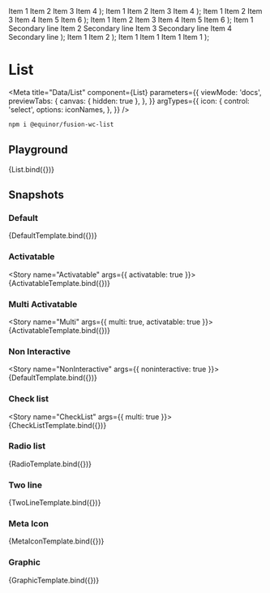 


  <ListContainer>
    <fwc-list {...props}>
      <fwc-list-item>Item 1</fwc-list-item>
      <fwc-list-item>Item 2</fwc-list-item>
      <fwc-list-item>Item 3</fwc-list-item>
      <fwc-list-item>Item 4</fwc-list-item>
    </fwc-list>
  </ListContainer>
);

  <ListContainer>
    <fwc-list {...props}>
      <fwc-list-item>Item 1</fwc-list-item>
      <fwc-list-item selected activated>
        Item 2
      </fwc-list-item>
      <fwc-list-item>Item 3</fwc-list-item>
      <fwc-list-item>Item 4</fwc-list-item>
    </fwc-list>
  </ListContainer>
);

  <ListContainer>
    <fwc-list {...props}>
      <fwc-check-list-item selected>Item 1</fwc-check-list-item>
      <fwc-check-list-item>Item 2</fwc-check-list-item>
      <fwc-check-list-item disabled>Item 3</fwc-check-list-item>
      <fwc-divider variant="list"></fwc-divider>
      <fwc-check-list-item selected left>
        Item 4
      </fwc-check-list-item>
      <fwc-check-list-item left>Item 5</fwc-check-list-item>
      <fwc-check-list-item left disabled>
        Item 6
      </fwc-check-list-item>
    </fwc-list>
  </ListContainer>
);

  <ListContainer>
    <fwc-list {...props}>
      <fwc-radio-list-item group="a" selected>
        Item 1
      </fwc-radio-list-item>
      <fwc-radio-list-item group="a">Item 2</fwc-radio-list-item>
      <fwc-radio-list-item group="a" disabled>
        Item 3
      </fwc-radio-list-item>
      <fwc-divider variant="list"></fwc-divider>
      <fwc-radio-list-item group="b" selected left>
        Item 4
      </fwc-radio-list-item>
      <fwc-radio-list-item group="b" left>
        Item 5
      </fwc-radio-list-item>
      <fwc-radio-list-item group="b" left disabled>
        Item 6
      </fwc-radio-list-item>
    </fwc-list>
  </ListContainer>
);

  <ListContainer>
    <fwc-list {...props}>
      <fwc-list-item twoline>
        <span>Item 1</span>
        <span slot="secondary">Secondary line</span>
      </fwc-list-item>
      <fwc-list-item twoline>
        <span>Item 2</span>
        <span slot="secondary">Secondary line</span>
      </fwc-list-item>
      <fwc-list-item twoline>
        <span>Item 3</span>
        <span slot="secondary">Secondary line</span>
      </fwc-list-item>
      <fwc-list-item twoline>
        <span>Item 4</span>
        <span slot="secondary">Secondary line</span>
      </fwc-list-item>
    </fwc-list>
  </ListContainer>
);

  <ListContainer>
    <fwc-list {...props}>
      <fwc-list-item>
        <fwc-icon icon="settings" slot="meta"></fwc-icon>
        <span>Item 1</span>
      </fwc-list-item>
      <fwc-list-item>
        <fwc-icon icon="more_horizontal" slot="meta"></fwc-icon>
        <span>Item 2</span>
      </fwc-list-item>
    </fwc-list>
  </ListContainer>
);

  <ListContainer>
    <fwc-list {...props}>
      <fwc-list-item graphic="icon">
        <fwc-icon icon="settings" slot="graphic"></fwc-icon>
        <span>Item 1</span>
      </fwc-list-item>
      <fwc-list-item graphic="avatar">
        <fwc-avatar slot="graphic" size="small" src="https://i.imgur.com/GcZeeXX.jpeg" {...props}></fwc-avatar>
        <span>Item 1</span>
      </fwc-list-item>
      <fwc-list-item graphic="medium">
        <fwc-picture slot="graphic" src="https://i.imgur.com/GcZeeXX.jpeg" cover></fwc-picture>
        <span>Item 1</span>
      </fwc-list-item>
      <fwc-list-item graphic="large">
        <fwc-picture slot="graphic" src="https://i.imgur.com/GcZeeXX.jpeg" cover></fwc-picture>
        <span>Item 1</span>
      </fwc-list-item>
    </fwc-list>
  </ListContainer>
);

# List

<Meta
  title="Data/List"
  component={List}
  parameters={{
    viewMode: 'docs',
    previewTabs: {
      canvas: { hidden: true },
    },
  }}
  argTypes={{
    icon: {
      control: 'select',
      options: iconNames,
    },
  }}
/>

```sh
npm i @equinor/fusion-wc-list
```

## Playground

<Canvas>
  <Story name="Default" args={{ label: 'list' }} parameters={{ chromatic: { disableSnapshot: true } }}>
    {List.bind({})}
  </Story>
</Canvas>

<ArgsTable story="Default" />

## Snapshots

### Default

<Story name="Normal" args={{}}>
  {DefaultTemplate.bind({})}
</Story>

### Activatable

<Story name="Activatable" args={{ activatable: true }}>
  {ActivatableTemplate.bind({})}
</Story>

### Multi Activatable

<Story name="Multi" args={{ multi: true, activatable: true }}>
  {ActivatableTemplate.bind({})}
</Story>

### Non Interactive

<Story name="NonInteractive" args={{ noninteractive: true }}>
  {DefaultTemplate.bind({})}
</Story>

### Check list

<Story name="CheckList" args={{ multi: true }}>
  {CheckListTemplate.bind({})}
</Story>

### Radio list

<Story name="RadioList" args={{}}>
  {RadioTemplate.bind({})}
</Story>

### Two line

<Story name="TwoLine" args={{}}>
  {TwoLineTemplate.bind({})}
</Story>

### Meta Icon

<Story name="MetaIcon" args={{}}>
  {MetaIconTemplate.bind({})}
</Story>

### Graphic

<Story name="Graphic" args={{}}>
  {GraphicTemplate.bind({})}
</Story>
